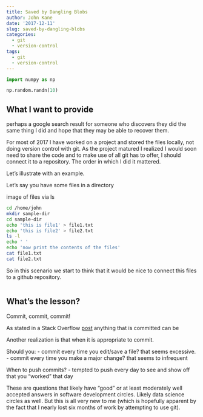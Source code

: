 ```yaml
---
title: Saved by Dangling Blobs
author: John Kane
date: '2017-12-11'
slug: saved-by-dangling-blobs
categories:
  - git
  - version-control
tags:
  - git
  - version-control
---
```



```python
import numpy as np

np.random.randn(10)
```

## What I want to provide

perhaps a google search result for someone who discovers they did the same thing I did and hope that they may be able to recover them. 

For most of 2017 I have worked on a project and stored the files locally, not doing version control with git. As the project matured I realized I would soon need to share the code and to make use of all git has to offer, I should connect it to a repository. The order in which I did it mattered.

Let's illustrate with an example.

Let's say you have some files in a directory

image of files via ls

```bash
cd /home/john
mkdir sample-dir
cd sample-dir
echo 'this is file1' > file1.txt
echo 'this is file2' > file2.txt
ls -l
echo ' '
echo 'now print the contents of the files'
cat file1.txt
cat file2.txt
```

So in this scenario we start to think that it would be nice to connect this files to a github repository.




```r

```

## What's the lesson?

Commit, commit, commit!

As stated in a Stack Overflow [post](link) anything that is committed can be 

Another realization is that when it is appropriate to commit. 

Should you:
- commit every time you edit/save a file? that seems excessive.
- commit every time you make a major change? that seems to infrequent

When to push commits?
- tempted to push every day to see and show off that you "worked" that day

These are questions that likely have "good" or at least moderately well accepted answers in software development circles. Likely data science circles
as well. But this is all very new to me (which is hopefully apparent by the fact that I nearly lost six months of work by attempting to use git).
